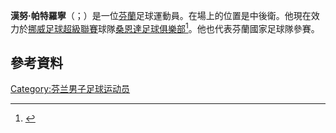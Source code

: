 '''漢努·帕特羅寧'''（{{lang-fi|Hannu Patronen}}；{{bd|1984年|5月23日}}）是一位[[芬蘭|芬蘭]]足球運動員。在場上的位置是中後衛。他現在效力於[[挪威足球超級聯賽|挪威足球超級聯賽]]球隊[[桑恩達足球俱樂部|桑恩達足球俱樂部]]<ref>{{cite news |url=http://www.nrk.no/sognogfjordane/sogndal-sikra-seg-forsvarsklippe-1.11391383 |language=Norwegian |title=Forsvarsklippe forlengar med Sogndal |newspaper=NRK |first=Oddleif |last=Løset |date=2 December 2013 |accessdate=6 January 2014 |archive-date=2020-02-02 |archive-url=https://web.archive.org/web/20200202041028/https://www.nrk.no/sognogfjordane/sogndal-sikra-seg-forsvarsklippe-1.11391383 |dead-url=no }}</ref>。他也代表芬蘭國家足球隊參賽。

==參考資料==
{{Reflist}}

{{DEFAULTSORT:Patronen, Hannu}}
[[Category:芬兰男子足球运动员|Category:芬兰男子足球运动员]]
